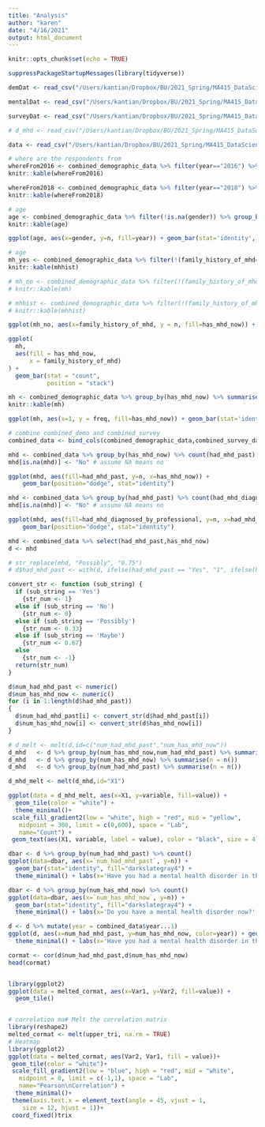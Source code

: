 ```yaml
---
title: "Analysis"
author: "karen"
date: "4/16/2021"
output: html_document
---
```



```r
knitr::opts_chunk$set(echo = TRUE)

suppressPackageStartupMessages(library(tidyverse))

demDat <- read_csv("/Users/kantian/Dropbox/BU/2021_Spring/MA415_DataScienceR/final-project-brains/dataset/recode/demographics_names_recoded.csv")

mentalDat <- read_csv("/Users/kantian/Dropbox/BU/2021_Spring/MA415_DataScienceR/final-project-brains/dataset/recode/mental_health_in_tech_names_recoded.csv")

surveyDat <- read_csv("/Users/kantian/Dropbox/BU/2021_Spring/MA415_DataScienceR/final-project-brains/dataset/recode/survey_names_recoded.csv")

# d_mhd <- read_csv("/Users/kantian/Dropbox/BU/2021_Spring/MA415_DataScienceR/final-project-brains/karen_scripts/mhd_now_past.csv")

data <- read_csv("/Users/kantian/Dropbox/BU/2021_Spring/MA415_DataScienceR/final-project-brains/dataset/all_combined_dataset.csv")
```

```r
# where are the respondents from
whereFrom2016 <- combined_demographic_data %>% filter(year=="2016") %>% group_by(country_of_work) %>% count() %>% arrange(desc(n)) %>% head(n, n = 10) 
knitr::kable(whereFrom2016)

whereFrom2018 <- combined_demographic_data %>% filter(year=="2018") %>% group_by(country_of_residence) %>% count() %>% arrange(desc(n)) %>% head(n, n = 10) 
knitr::kable(whereFrom2018)
```


```r
# age
age <- combined_demographic_data %>% filter(!is.na(gender)) %>% group_by(gender,year) %>% summarise(n = n()) %>% mutate(freq = n / sum(n)) %>% ungroup
knitr::kable(age)

ggplot(age, aes(x=gender, y=n, fill=year)) + geom_bar(stat='identity', position="dodge") + labs(x="Gender", y="Count") + scale_x_discrete(labels=c("Female","Queer/Undefined","Male"))
```

```r
# age
mh_yes <- combined_demographic_data %>% filter(!(family_history_of_mhd=="I don't know")) %>%  group_by(family_history_of_mhd,had_mhd_past,has_mhd_now) %>% summarise(n = n()) %>% mutate(freq = n / sum(n)) %>% ungroup()
knitr::kable(mhhist)

# mh_no <- combined_demographic_data %>% filter(!(family_history_of_mhd=="I don't know")) %>% filter(!(family_history_of_mhd=="yes")) %>% group_by(family_history_of_mhd,had_mhd_past,has_mhd_now) %>% summarise(n = n()) %>% mutate(freq = n / sum(n)) %>% ungroup()
# knitr::kable(mh)

# mhhist <- combined_demographic_data %>% filter(!(family_history_of_mhd=="I don't know")) %>%  group_by(family_history_of_mhd) %>% summarise(n = n()) %>% mutate(freq = n / sum(n)) %>% ungroup()
# knitr::kable(mhhist)

ggplot(mh_no, aes(x=family_history_of_mhd, y = n, fill=has_mhd_now)) + geom_bar(stat='identity', position="stack") + labs(x="Family history of mental health disorder", y="Count") + scale_fill_discrete(name="Has mental health disorder now")

ggplot(
  mh,
  aes(fill = has_mhd_now, 
      x = family_history_of_mhd)
) + 
  geom_bar(stat = "count", 
           position = "stack") 

```

```r
mh <- combined_demographic_data %>% group_by(has_mhd_now) %>% summarise(n = n()) %>% mutate(freq = n / sum(n)) %>% ungroup()
knitr::kable(mh)

ggplot(mh, aes(x=1, y = freq, fill=has_mhd_now)) + geom_bar(stat='identity', position="stack") + labs(x="Has mental health disorder now", y="Frequency") + coord_flip() + 

```

```r
# combine combined_demo and combined_survey 
combined_data <- bind_cols(combined_demographic_data,combined_survey_data)
```
```r
mhd <- combined_data %>% group_by(has_mhd_now) %>% count(had_mhd_past)
mhd[is.na(mhd)] <- "No" # assume NA means no 
```

```r
ggplot(mhd, aes(fill=had_mhd_past, y=n, x=has_mhd_now)) + 
    geom_bar(position="dodge", stat="identity")
```
```r
mhd <- combined_data %>% group_by(had_mhd_past) %>% count(had_mhd_diagnosed_by_professional)
mhd[is.na(mhd)] <- "No" # assume NA means no 

ggplot(mhd, aes(fill=had_mhd_diagnosed_by_professional, y=n, x=had_mhd_past)) + 
    geom_bar(position="dodge", stat="identity")
```

```r
mhd <- combined_data %>% select(had_mhd_past,has_mhd_now)
d <- mhd 

# str_replace(mhd, "Possibly", "0.75")
# d$had_mhd_past <- with(d, ifelse(had_mhd_past == "Yes", "1", ifelse(had_mhd_past == "No", "0",ifelse(had_mhd_past == "Maybe", "0.67"), ifelse(had_mhd_past == "Possibly", "0.33", had_mhd_past))))

convert_str <- function (sub_string) {
  if (sub_string == 'Yes')
    {str_num <- 1}
  else if (sub_string == 'No')
    {str_num <- 0}
  else if (sub_string == 'Possibly')
    {str_num <- 0.33}
  else if (sub_string == 'Maybe')
    {str_num <- 0.67}
  else
    {str_num <- -1}
  return(str_num)
}

d$num_had_mhd_past <- numeric()
d$num_has_mhd_now <- numeric()
for (i in 1:length(d$had_mhd_past)) 
{
  d$num_had_mhd_past[i] <- convert_str(d$had_mhd_past[i])
  d$num_has_mhd_now[i] <- convert_str(d$has_mhd_now[i])
}

# d_melt <- melt(d,id=c("num_had_mhd_past","num_has_mhd_now"))
d_mhd   <- d %>% group_by(num_has_mhd_now,num_had_mhd_past) %>% summarise(n = n())
d_mhd   <- d %>% group_by(num_has_mhd_now) %>% summarise(n = n())
d_mhd   <- d %>% group_by(num_had_mhd_past) %>% summarise(n = n())

d_mhd_melt <- melt(d_mhd,id="X1")
```

```r
ggplot(data = d_mhd_melt, aes(x=X1, y=variable, fill=value)) + 
  geom_tile(color = "white") +
  theme_minimal()+  
 scale_fill_gradient2(low = "white", high = "red", mid = "yellow", 
   midpoint = 300, limit = c(0,600), space = "Lab", 
   name="Count") + 
 geom_text(aes(X1, variable, label = value), color = "black", size = 4) + coord_flip() + labs(x="Has mental health disorder now", y="Has had mental health disorder in past)") + scale_x_continuous(breaks=c(0,0.33,0.67,1),labels=c( "No","Possibly","Maybe","Yes")) + scale_y_discrete(breaks=c(0,0.33,0.67,1),labels=c( "No","Possibly","Maybe","Yes"))
```
```r
dbar <- d %>% group_by(num_had_mhd_past) %>% count()
ggplot(data=dbar, aes(x=`num_had_mhd_past`, y=n)) +
  geom_bar(stat="identity", fill="darkslategray4") +
  theme_minimal() + labs(x='Have you had a mental health disorder in the past?',y='count') + scale_x_continuous(breaks=c(0,0.33,0.67,1),labels=c( "No","Possibly","Maybe","Yes"), limits=c(-0.2,1.2))
```

```r
dbar <- d %>% group_by(num_has_mhd_now) %>% count()
ggplot(data=dbar, aes(x=`num_has_mhd_now`, y=n)) +
  geom_bar(stat="identity", fill="darkslategray4") +
  theme_minimal() + labs(x='Do you have a mental health disorder now?',y='count') + scale_x_continuous(breaks=c(0,0.33,0.67,1),labels=c( "No","Possibly","Maybe","Yes"), limits=c(-0.2,1.2))
```

```r
d <- d %>% mutate(year = combined_data$year...1)
ggplot(d, aes(x=num_had_mhd_past, y=num_has_mhd_now, color=year)) + geom_jitter(alpha = 0.3) +
  theme_minimal() + labs(x='Have you had a mental health disorder in the past?',y='Do you have a mental health disorder now?') + scale_x_continuous(breaks=c(0,0.33,0.67,1),labels=c( "No","Possibly","Maybe","Yes"), limits=c(-0.2,1.2)) + scale_y_continuous(breaks=c(0,0.33,0.67,1),labels=c( "No","Possibly","Maybe","Yes"), limits=c(-0.2,1.2))
```

```r
cormat <- cor(d$num_had_mhd_past,d$num_has_mhd_now)
head(cormat)


library(ggplot2)
ggplot(data = melted_cormat, aes(x=Var1, y=Var2, fill=value)) + 
  geom_tile()


# correlation ma# Melt the correlation matrix
library(reshape2)
melted_cormat <- melt(upper_tri, na.rm = TRUE)
# Heatmap
library(ggplot2)
ggplot(data = melted_cormat, aes(Var2, Var1, fill = value))+
 geom_tile(color = "white")+
 scale_fill_gradient2(low = "blue", high = "red", mid = "white", 
   midpoint = 0, limit = c(-1,1), space = "Lab", 
   name="Pearson\nCorrelation") +
  theme_minimal()+ 
 theme(axis.text.x = element_text(angle = 45, vjust = 1, 
    size = 12, hjust = 1))+
 coord_fixed()trix 

```


